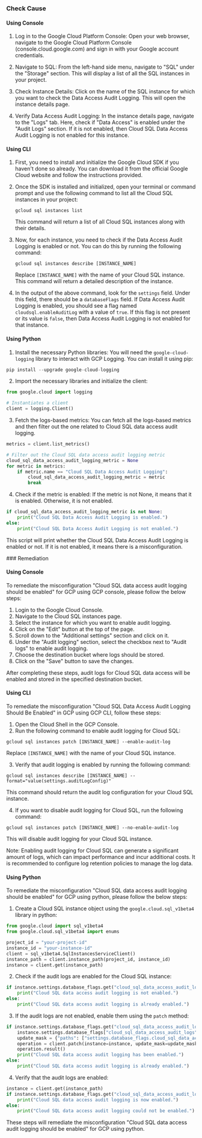

<Tabs><Tab title='Cause'>
### Check Cause

#### Using Console

1. Log in to the Google Cloud Platform Console: Open your web browser, navigate to the Google Cloud Platform Console (console.cloud.google.com) and sign in with your Google account credentials.

2. Navigate to SQL: From the left-hand side menu, navigate to "SQL" under the "Storage" section. This will display a list of all the SQL instances in your project.

3. Check Instance Details: Click on the name of the SQL instance for which you want to check the Data Access Audit Logging. This will open the instance details page.

4. Verify Data Access Audit Logging: In the instance details page, navigate to the "Logs" tab. Here, check if "Data Access" is enabled under the "Audit Logs" section. If it is not enabled, then Cloud SQL Data Access Audit Logging is not enabled for this instance.

#### Using CLI

1. First, you need to install and initialize the Google Cloud SDK if you haven't done so already. You can download it from the official Google Cloud website and follow the instructions provided.

2. Once the SDK is installed and initialized, open your terminal or command prompt and use the following command to list all the Cloud SQL instances in your project:

   ```
   gcloud sql instances list
   ```
   This command will return a list of all Cloud SQL instances along with their details.

3. Now, for each instance, you need to check if the Data Access Audit Logging is enabled or not. You can do this by running the following command:

   ```
   gcloud sql instances describe [INSTANCE_NAME]
   ```
   Replace `[INSTANCE_NAME]` with the name of your Cloud SQL instance. This command will return a detailed description of the instance.

4. In the output of the above command, look for the `settings` field. Under this field, there should be a `databaseFlags` field. If Data Access Audit Logging is enabled, you should see a flag named `cloudsql.enableAuditLog` with a value of `true`. If this flag is not present or its value is `false`, then Data Access Audit Logging is not enabled for that instance.

#### Using Python

1. Install the necessary Python libraries: You will need the `google-cloud-logging` library to interact with GCP Logging. You can install it using pip:

```python
pip install --upgrade google-cloud-logging
```

2. Import the necessary libraries and initialize the client:

```python
from google.cloud import logging

# Instantiates a client
client = logging.Client()
```

3. Fetch the logs-based metrics: You can fetch all the logs-based metrics and then filter out the one related to Cloud SQL data access audit logging.

```python
metrics = client.list_metrics()

# Filter out the Cloud SQL data access audit logging metric
cloud_sql_data_access_audit_logging_metric = None
for metric in metrics:
    if metric.name == "Cloud SQL Data Access Audit Logging":
        cloud_sql_data_access_audit_logging_metric = metric
        break
```

4. Check if the metric is enabled: If the metric is not None, it means that it is enabled. Otherwise, it is not enabled.

```python
if cloud_sql_data_access_audit_logging_metric is not None:
    print("Cloud SQL Data Access Audit Logging is enabled.")
else:
    print("Cloud SQL Data Access Audit Logging is not enabled.")
```

This script will print whether the Cloud SQL Data Access Audit Logging is enabled or not. If it is not enabled, it means there is a misconfiguration.

</Tab>

<Tab title='Remediation'>
### Remediation

#### Using Console

To remediate the misconfiguration "Cloud SQL data access audit logging should be enabled" for GCP using GCP console, please follow the below steps:

1. Login to the Google Cloud Console.
2. Navigate to the Cloud SQL instances page.
3. Select the instance for which you want to enable audit logging.
4. Click on the "Edit" button at the top of the page.
5. Scroll down to the "Additional settings" section and click on it.
6. Under the "Audit logging" section, select the checkbox next to "Audit logs" to enable audit logging.
7. Choose the destination bucket where logs should be stored.
8. Click on the "Save" button to save the changes.

After completing these steps, audit logs for Cloud SQL data access will be enabled and stored in the specified destination bucket.

#### Using CLI

To remediate the misconfiguration "Cloud SQL Data Access Audit Logging Should Be Enabled" in GCP using GCP CLI, follow these steps:

1. Open the Cloud Shell in the GCP Console.
2. Run the following command to enable audit logging for Cloud SQL:

```
gcloud sql instances patch [INSTANCE_NAME] --enable-audit-log
```

Replace `[INSTANCE_NAME]` with the name of your Cloud SQL instance.

3. Verify that audit logging is enabled by running the following command:

```
gcloud sql instances describe [INSTANCE_NAME] --format="value(settings.auditLogConfig)"
```

This command should return the audit log configuration for your Cloud SQL instance.

4. If you want to disable audit logging for Cloud SQL, run the following command:

```
gcloud sql instances patch [INSTANCE_NAME] --no-enable-audit-log
```

This will disable audit logging for your Cloud SQL instance.

Note: Enabling audit logging for Cloud SQL can generate a significant amount of logs, which can impact performance and incur additional costs. It is recommended to configure log retention policies to manage the log data.

#### Using Python

To remediate the misconfiguration "Cloud SQL data access audit logging should be enabled" for GCP using python, please follow the below steps:

1. Create a Cloud SQL instance object using the `google.cloud.sql_v1beta4` library in python:

```python
from google.cloud import sql_v1beta4
from google.cloud.sql_v1beta4 import enums

project_id = "your-project-id"
instance_id = "your-instance-id"
client = sql_v1beta4.SqlInstancesServiceClient()
instance_path = client.instance_path(project_id, instance_id)
instance = client.get(instance_path)
```

2. Check if the audit logs are enabled for the Cloud SQL instance:

```python
if instance.settings.database_flags.get("cloud_sql_data_access_audit_logs") == "OFF":
    print("Cloud SQL data access audit logging is not enabled.")
else:
    print("Cloud SQL data access audit logging is already enabled.")
```

3. If the audit logs are not enabled, enable them using the `patch` method:

```python
if instance.settings.database_flags.get("cloud_sql_data_access_audit_logs") == "OFF":
    instance.settings.database_flags["cloud_sql_data_access_audit_logs"] = "ON"
    update_mask = {"paths": ["settings.database_flags.cloud_sql_data_access_audit_logs"]}
    operation = client.patch(instance=instance, update_mask=update_mask, instance=instance)
    operation.result()
    print("Cloud SQL data access audit logging has been enabled.")
else:
    print("Cloud SQL data access audit logging is already enabled.")
```

4. Verify that the audit logs are enabled:

```python
instance = client.get(instance_path)
if instance.settings.database_flags.get("cloud_sql_data_access_audit_logs") == "ON":
    print("Cloud SQL data access audit logging is now enabled.")
else:
    print("Cloud SQL data access audit logging could not be enabled.")
```

These steps will remediate the misconfiguration "Cloud SQL data access audit logging should be enabled" for GCP using python.


</Tab>
</Tabs>